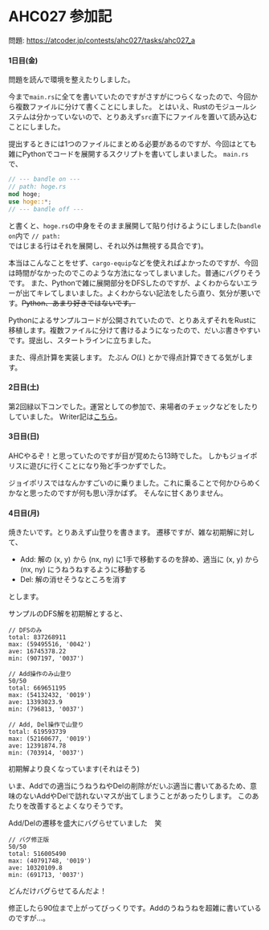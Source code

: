 # AHC027 参加記

問題: https://atcoder.jp/contests/ahc027/tasks/ahc027_a

#### 1日目(金)

問題を読んで環境を整えたりしました。

今まで<code>main.rs</code>に全てを書いていたのですがさすがにつらくなったので、今回から複数ファイルに分けて書くことにしました。
とはいえ、Rustのモジュールシステムは分かっていないので、とりあえず<code>src</code>直下にファイルを置いて読み込むことにしました。

提出するときには1つのファイルにまとめる必要があるのですが、今回はとても雑にPythonでコードを展開するスクリプトを書いてしまいました。
<code>main.rs</code>で、

```rust
// --- bandle on ---
// path: hoge.rs
mod hoge;
use hoge::*;
// --- bandle off ---
```

と書くと、<code>hoge.rs</code>の中身をそのまま展開して貼り付けるようにしました(<code>bandle on</code>内で <code>// path: </code>ではじまる行はそれを展開し、それ以外は無視する具合です)。

本当はこんなことをせず、<code>cargo-equip</code>などを使えればよかったのですが、今回は時間がなかったのでこのような方法になってしまいました。普通にバグりそうです。
また、Pythonで雑に展開部分をDFSしたのですが、よくわからないエラーが出てキレてしまいました。よくわからない記法をしたら直り、気分が悪いです。~~Python、あまり好きではないです。~~

Pythonによるサンプルコードが公開されていたので、とりあえずそれをRustに移植します。複数ファイルに分けて書けるようになったので、だいぶ書きやすいです。提出し、スタートラインに立ちました。

また、得点計算を実装します。 たぶん $O(L)$ とかで得点計算できてる気がします。


#### 2日目(土)

第2回緑以下コンでした。運営としての参加で、来場者のチェックなどをしたりしていました。
Writer記は[こちら](https://kyo-homepage.vercel.app/blog/below_green2)。

#### 3日目(日)

AHCやるぞ！と思っていたのですが目が覚めたら13時でした。
しかもジョイポリスに遊びに行くことになり殆ど手つかずでした。

ジョイポリスではなんかすごいのに乗りました。これに乗ることで何かひらめくかなと思ったのですが何も思い浮かばず。
そんなに甘くありません。


#### 4日目(月)

焼きたいです。とりあえず山登りを書きます。
遷移ですが、雑な初期解に対して、

- Add:
    解の (x, y) から (nx, ny) に1手で移動するのを辞め、適当に (x, y) から (nx, ny) にうねうねするように移動する
- Del:
    解の消せそうなところを消す

とします。

サンプルのDFS解を初期解とすると、

```
// DFSのみ
total: 837268911
max: (59495516, '0042')
ave: 16745378.22
min: (907197, '0037')
```

```
// Add操作のみ山登り
50/50
total: 669651195
max: (54132432, '0019')
ave: 13393023.9
min: (796813, '0037')
```

```
// Add, Del操作で山登り
total: 619593739
max: (52160677, '0019')
ave: 12391874.78
min: (703914, '0037')
```

初期解より良くなっています(それはそう)

いま、Addでの適当にうねうねやDelの削除がだいぶ適当に書いてあるため、意味のないAddやDelで訪れないマスが出てしまうことがあったりします。
このあたりを改善するとよくなりそうです。


Add/Delの遷移を盛大にバグらせていました　笑
```
// バグ修正版
50/50
total: 516005490
max: (40791748, '0019')
ave: 10320109.8
min: (691713, '0037')
```
どんだけバグらせてるんだよ！

修正したら90位まで上がってびっくりです。Addのうねうねを超雑に書いているのですが...。
